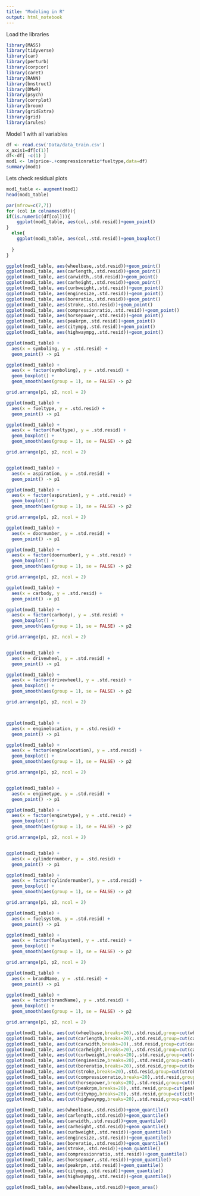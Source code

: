 ```yaml
---
title: "Modeling in R"
output: html_notebook
---
```



Load the libraries

```r
library(MASS)
library(tidyverse)
library(car)
library(perturb)
library(corpcor)
library(caret)
library(RANN)
library(bnstruct)
library(DMwR)
library(psych)
library(corrplot)
library(broom)
library(gridExtra)
library(grid)
library(arules)
```


Model 1 with all variables

```r
df <- read.csv('Data/data_train.csv')
x_axis1=df[c(1)]
df<-df[ -c(1) ]
mod1 <- lm(price~.+compressionratio*fueltype,data=df)
summary(mod1)
```
Lets check residual plots

```r
mod1_table <- augment(mod1)
head(mod1_table)
```

```r
par(mfrow=c(7,7))
for (col in colnames(df)){
if(is.numeric(df[col])){
    ggplot(mod1_table, aes(col,.std.resid))+geom_point()
}
  else{
    ggplot(mod1_table, aes(col,.std.resid))+geom_boxplot()
    
  }
}
```


```r
ggplot(mod1_table, aes(wheelbase,.std.resid))+geom_point()
ggplot(mod1_table, aes(carlength,.std.resid))+geom_point()
ggplot(mod1_table, aes(carwidth,.std.resid))+geom_point()
ggplot(mod1_table, aes(carheight,.std.resid))+geom_point()
ggplot(mod1_table, aes(curbweight,.std.resid))+geom_point()
ggplot(mod1_table, aes(enginesize,.std.resid))+geom_point()
ggplot(mod1_table, aes(boreratio,.std.resid))+geom_point()
ggplot(mod1_table, aes(stroke,.std.resid))+geom_point()
ggplot(mod1_table, aes(compressionratio,.std.resid))+geom_point()
ggplot(mod1_table, aes(horsepower,.std.resid))+geom_point()
ggplot(mod1_table, aes(peakrpm,.std.resid))+geom_point()
ggplot(mod1_table, aes(citympg,.std.resid))+geom_point()
ggplot(mod1_table, aes(highwaympg,.std.resid))+geom_point()
```

```r
ggplot(mod1_table) +
  aes(x = symboling, y = .std.resid) +
  geom_point() -> p1

ggplot(mod1_table) +
  aes(x = factor(symboling), y = .std.resid) +
  geom_boxplot() +
  geom_smooth(aes(group = 1), se = FALSE) -> p2

grid.arrange(p1, p2, ncol = 2)

ggplot(mod1_table) +
  aes(x = fueltype, y = .std.resid) +
  geom_point() -> p1

ggplot(mod1_table) +
  aes(x = factor(fueltype), y = .std.resid) +
  geom_boxplot() +
  geom_smooth(aes(group = 1), se = FALSE) -> p2

grid.arrange(p1, p2, ncol = 2)


ggplot(mod1_table) +
  aes(x = aspiration, y = .std.resid) +
  geom_point() -> p1

ggplot(mod1_table) +
  aes(x = factor(aspiration), y = .std.resid) +
  geom_boxplot() +
  geom_smooth(aes(group = 1), se = FALSE) -> p2

grid.arrange(p1, p2, ncol = 2)

ggplot(mod1_table) +
  aes(x = doornumber, y = .std.resid) +
  geom_point() -> p1

ggplot(mod1_table) +
  aes(x = factor(doornumber), y = .std.resid) +
  geom_boxplot() +
  geom_smooth(aes(group = 1), se = FALSE) -> p2

grid.arrange(p1, p2, ncol = 2)

ggplot(mod1_table) +
  aes(x = carbody, y = .std.resid) +
  geom_point() -> p1

ggplot(mod1_table) +
  aes(x = factor(carbody), y = .std.resid) +
  geom_boxplot() +
  geom_smooth(aes(group = 1), se = FALSE) -> p2

grid.arrange(p1, p2, ncol = 2)


ggplot(mod1_table) +
  aes(x = drivewheel, y = .std.resid) +
  geom_point() -> p1

ggplot(mod1_table) +
  aes(x = factor(drivewheel), y = .std.resid) +
  geom_boxplot() +
  geom_smooth(aes(group = 1), se = FALSE) -> p2

grid.arrange(p1, p2, ncol = 2)



ggplot(mod1_table) +
  aes(x = enginelocation, y = .std.resid) +
  geom_point() -> p1

ggplot(mod1_table) +
  aes(x = factor(enginelocation), y = .std.resid) +
  geom_boxplot() +
  geom_smooth(aes(group = 1), se = FALSE) -> p2

grid.arrange(p1, p2, ncol = 2)


ggplot(mod1_table) +
  aes(x = enginetype, y = .std.resid) +
  geom_point() -> p1

ggplot(mod1_table) +
  aes(x = factor(enginetype), y = .std.resid) +
  geom_boxplot() +
  geom_smooth(aes(group = 1), se = FALSE) -> p2

grid.arrange(p1, p2, ncol = 2)


ggplot(mod1_table) +
  aes(x = cylindernumber, y = .std.resid) +
  geom_point() -> p1

ggplot(mod1_table) +
  aes(x = factor(cylindernumber), y = .std.resid) +
  geom_boxplot() +
  geom_smooth(aes(group = 1), se = FALSE) -> p2

grid.arrange(p1, p2, ncol = 2)

ggplot(mod1_table) +
  aes(x = fuelsystem, y = .std.resid) +
  geom_point() -> p1

ggplot(mod1_table) +
  aes(x = factor(fuelsystem), y = .std.resid) +
  geom_boxplot() +
  geom_smooth(aes(group = 1), se = FALSE) -> p2

grid.arrange(p1, p2, ncol = 2)

ggplot(mod1_table) +
  aes(x = brandName, y = .std.resid) +
  geom_point() -> p1

ggplot(mod1_table) +
  aes(x = factor(brandName), y = .std.resid) +
  geom_boxplot() +
  geom_smooth(aes(group = 1), se = FALSE) -> p2

grid.arrange(p1, p2, ncol = 2)
```
```r
ggplot(mod1_table, aes(cut(wheelbase,breaks=20),.std.resid,group=cut(wheelbase,breaks=20)))+geom_boxplot()
ggplot(mod1_table, aes(cut(carlength,breaks=20),.std.resid,group=cut(carlength,breaks=20)))+geom_boxplot()
ggplot(mod1_table, aes(cut(carwidth,breaks=20),.std.resid,group=cut(carwidth,breaks=20)))+geom_boxplot()
ggplot(mod1_table, aes(cut(carheight,breaks=20),.std.resid,group=cut(carheight,breaks=20)))+geom_boxplot()
ggplot(mod1_table, aes(cut(curbweight,breaks=20),.std.resid,group=cut(curbweight,breaks=20)))+geom_boxplot()
ggplot(mod1_table, aes(cut(enginesize,breaks=20),.std.resid,group=cut(enginesize,breaks=20)))+geom_boxplot()
ggplot(mod1_table, aes(cut(boreratio,breaks=20),.std.resid,group=cut(boreratio,breaks=20)))+geom_boxplot()
ggplot(mod1_table, aes(cut(stroke,breaks=20),.std.resid,group=cut(stroke,breaks=20)))+geom_boxplot()
ggplot(mod1_table, aes(cut(compressionratio,breaks=20),.std.resid,group=cut(compressionratio,breaks=20)))+geom_boxplot()
ggplot(mod1_table, aes(cut(horsepower,breaks=20),.std.resid,group=cut(horsepower,breaks=20)))+geom_boxplot()
ggplot(mod1_table, aes(cut(peakrpm,breaks=20),.std.resid,group=cut(peakrpm,breaks=20)))+geom_boxplot()
ggplot(mod1_table, aes(cut(citympg,breaks=20),.std.resid,group=cut(citympg,breaks=20)))+geom_boxplot()
ggplot(mod1_table, aes(cut(highwaympg,breaks=20),.std.resid,group=cut(highwaympg,breaks=20)))+geom_point()
```

```r

ggplot(mod1_table, aes(wheelbase,.std.resid))+geom_quantile()
ggplot(mod1_table, aes(carlength,.std.resid))+geom_quantile()
ggplot(mod1_table, aes(carwidth,.std.resid))+geom_quantile()
ggplot(mod1_table, aes(carheight,.std.resid))+geom_quantile()
ggplot(mod1_table, aes(curbweight,.std.resid))+geom_quantile()
ggplot(mod1_table, aes(enginesize,.std.resid))+geom_quantile()
ggplot(mod1_table, aes(boreratio,.std.resid))+geom_quantile()
ggplot(mod1_table, aes(stroke,.std.resid))+geom_quantile()
ggplot(mod1_table, aes(compressionratio,.std.resid))+geom_quantile()
ggplot(mod1_table, aes(horsepower,.std.resid))+geom_quantile()
ggplot(mod1_table, aes(peakrpm,.std.resid))+geom_quantile()
ggplot(mod1_table, aes(citympg,.std.resid))+geom_quantile()
ggplot(mod1_table, aes(highwaympg,.std.resid))+geom_quantile()
```

```r
ggplot(mod1_table, aes(wheelbase,.std.resid))+geom_area()
```

